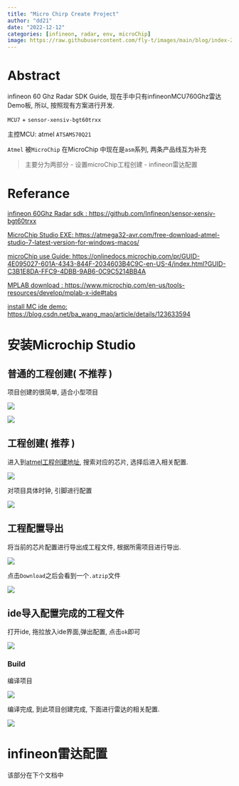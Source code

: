 ```yaml
---
title: "Micro Chirp Create Project" 
author: "dd21"
date: "2022-12-12" 
categories: [infineon, radar, env, microChip]
image: https://raw.githubusercontent.com/fly-t/images/main/blog/index-2022-12-12-14-34-42.png
---
```



# Abstract

infineon 60 Ghz Radar SDK Guide, 现在手中只有infineonMCU760Ghz雷达Demo板, 所以, 按照现有方案进行开发.

`MCU7` + `sensor-xensiv-bgt60trxx `

主控MCU: atmel `ATSAMS70Q21`

`Atmel` 被`MicroChip` 在MicroChip 中现在是`asm`系列, 两条产品线互为补充

 > 主要分为两部分
> - 设置microChip工程创建
> - infineon雷达配置



# Referance

[infineon 60Ghz Radar sdk : https://github.com/Infineon/sensor-xensiv-bgt60trxx](https://github.com/Infineon/sensor-xensiv-bgt60trxx)

[MicroChip Studio EXE: https://atmega32-avr.com/free-download-atmel-studio-7-latest-version-for-windows-macos/](https://atmega32-avr.com/free-download-atmel-studio-7-latest-version-for-windows-macos/)

[microChip use Guide: https://onlinedocs.microchip.com/pr/GUID-4E095027-601A-4343-844F-2034603B4C9C-en-US-4/index.html?GUID-C3B1E8DA-FFC9-4DBB-9AB6-0C9C5214BB4A](https://onlinedocs.microchip.com/pr/GUID-4E095027-601A-4343-844F-2034603B4C9C-en-US-4/index.html?GUID-C3B1E8DA-FFC9-4DBB-9AB6-0C9C5214BB4A)

[MPLAB download : https://www.microchip.com/en-us/tools-resources/develop/mplab-x-ide#tabs](https://www.microchip.com/en-us/tools-resources/develop/mplab-x-ide#tabs)


[install MC ide demo: https://blog.csdn.net/ba_wang_mao/article/details/123633594](https://blog.csdn.net/ba_wang_mao/article/details/123633594)



# 安装Microchip Studio



## 普通的工程创建( 不推荐 )

项目创建的很简单, 适合小型项目

![](https://raw.githubusercontent.com/fly-t/images/main/blog/index-2022-12-12-16-39-16.png)


![](https://raw.githubusercontent.com/fly-t/images/main/blog/index-2022-12-12-16-39-38.png)


## 工程创建( 推荐 )

进入到[atmel工程创建地址](https://start.atmel.com/#project), 搜索对应的芯片, 选择后进入相关配置. 

![](https://raw.githubusercontent.com/fly-t/images/main/blog/index-2022-12-12-17-43-31.png)


对项目具体时钟, 引脚进行配置

![](https://raw.githubusercontent.com/fly-t/images/main/blog/index-2022-12-12-17-47-22.png)

## 工程配置导出

将当前的芯片配置进行导出成工程文件, 根据所需项目进行导出.

![](https://raw.githubusercontent.com/fly-t/images/main/blog/index-2022-12-12-17-49-06.png)

点击`Download`之后会看到一个`.atzip`文件

![](https://raw.githubusercontent.com/fly-t/images/main/blog/index-2022-12-12-17-50-14.png)


## ide导入配置完成的工程文件

打开ide, 拖拉放入ide界面,弹出配置, 点击`ok`即可

![](https://raw.githubusercontent.com/fly-t/images/main/blog/index-2022-12-12-17-58-47.png)


### Build 

编译项目 

![](https://raw.githubusercontent.com/fly-t/images/main/blog/index-2022-12-12-18-00-21.png)


编译完成, 到此项目创建完成, 下面进行雷达的相关配置. 

![](https://raw.githubusercontent.com/fly-t/images/main/blog/index-2022-12-12-18-01-35.png)


# infineon雷达配置

该部分在下个文档中



